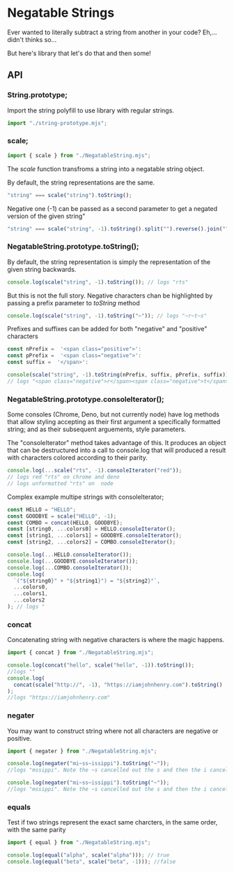 
<Meta title="JS Library/Negatable String/Docs" />

# Negatable Strings

Ever wanted to literally subtract a string from another in your code?
Eh,... didn't thinks so...

But here's library that let's do that and then some!

## API

### String.prototype;

Import the string polyfill to use library with regular strings.

```javascript
import "./string-prototype.mjs";
```

### scale;

```javascript
import { scale } from "./NegatableString.mjs";
```

The _scale_ function transfroms a string into a negatable string object.

By default, the string representations are the same.

```javascript
"string" === scale("string").toString();
```

Negative one (-1) can be passed as a second parameter to get a negated version of the given string"

```javascript
"string" === scale("string", -1).toString().split("").reverse().join("");
```

### NegatableString.prototype.toString();

By default, the string representation is simply
the representation of the given string backwards.

```javascript
console.log(scale("string", -1).toString()); // logs "rts"
```

But this is not the full story.
Negative characters chan be highlighted
by passing a prefix parameter to _toString_ method

```javascript
console.log(scale("string", -1).toString("~")); // logs "~r~t~s"
```

Prefixes and suffixes can be added for both "negative" and "positive" characters

```javascript
const nPrefix =  '<span class="positive">':
const pPrefix =  '<span class="negative">':
const suffix =  '</span>':

console(scale("string", -1).toString(nPrefix, suffix, pPrefix, suffix));
// logs "<span class="negative">r</span><span class="negative">t</span><span class="negative">s</span>"
```

### NegatableString.prototype.consoleIterator();

Some consoles (Chrome, Deno, but not currently node)
have log methods that allow styling accepting as their
first argument a specifically formatted string;
and as their subsequent arguements, style parameters.

The "consoleIterator" method takes advantage of this. It produces an object that can be destructured into a call to console.log that will produced a result with characters
colored according to their parity.

```javascript
console.log(...scale("rts", -1).consoleIterator("red"));
// logs red "rts" on chrome and deno
// logs unformatted "rts" on  node
```

Complex example multipe strings with consoleIterator;

```javascript
const HELLO = "HELLO";
const GOODBYE = scale("HELLO", -1);
const COMBO = concat(HELLO, GOODBYE);
const [string0, ...colors0] = HELLO.consoleIterator();
const [string1, ...colors1] = GOODBYE.consoleIterator();
const [string2, ...colors2] = COMBO.consoleIterator();

console.log(...HELLO.consoleIterator());
console.log(...GOODBYE.consoleIterator());
console.log(...COMBO.consoleIterator());
console.log(
  `("${string0}" + "${string1}") = "${string2}"`,
  ...colors0,
  ...colors1,
  ...colors2
); // logs "
```

### concat

Concatenating string with negative characters is where the magic happens.

```javascript
import { concat } from "./NegatableString.mjs";
```

```javascript
console.log(concat("hello", scale("hello", -1)).toString());
//logs ""
console.log(
  concat(scale("http://", -1), "https://iamjohnhenry.com").toString()
);
//logs "https://iamjohnhenry.com"
```

### negater

You may want to construct string where not all characters are negative or positive.

```javascript
import { negater } from "./NegatableString.mjs";
```

```javascript
console.log(negater("mi~ss~issippi").toString("~"));
//logs "mssippi". Note the ~s cancelled out the s and then the i cancelled the ~i
```

```javascript
console.log(negater("mi~ss~issippi").toString("~"));
//logs "mssippi". Note the ~s cancelled out the s and then the i cancelled the ~i
```

### equals

Test if two strings represent the exact same charcters,
in the same order,
with the same parity

```javascript
import { equal } from "./NegatableString.mjs";
```

```javascript
console.log(equal("alpha", scale("alpha"))); // true
console.log(equal("beta", scale("beta", -1))); //false
```
